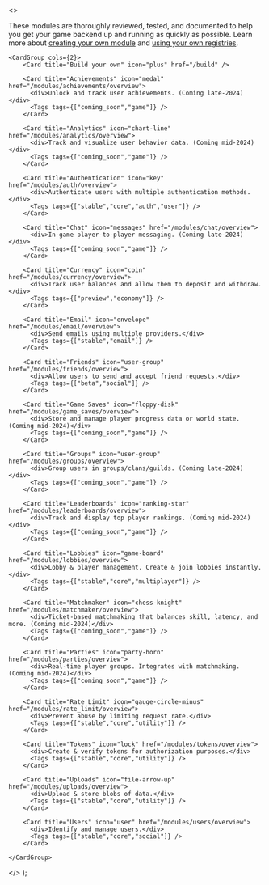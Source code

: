 <>
	<p>These modules are thoroughly reviewed, tested, and documented to help you get your game backend up and running as quickly as possible. Learn more about <a href="/build">creating your own module</a> and <a href="/concepts/registries">using your own registries</a>.</p>

	<CardGroup cols={2}>
		<Card title="Build your own" icon="plus" href="/build" />
		
        <Card title="Achievements" icon="medal" href="/modules/achievements/overview">
          <div>Unlock and track user achievements. (Coming late-2024)</div>
          <Tags tags={["coming_soon","game"]} />
        </Card>
      
        <Card title="Analytics" icon="chart-line" href="/modules/analytics/overview">
          <div>Track and visualize user behavior data. (Coming mid-2024)</div>
          <Tags tags={["coming_soon","game"]} />
        </Card>
      
        <Card title="Authentication" icon="key" href="/modules/auth/overview">
          <div>Authenticate users with multiple authentication methods.</div>
          <Tags tags={["stable","core","auth","user"]} />
        </Card>
      
        <Card title="Chat" icon="messages" href="/modules/chat/overview">
          <div>In-game player-to-player messaging. (Coming late-2024)</div>
          <Tags tags={["coming_soon","game"]} />
        </Card>
      
        <Card title="Currency" icon="coin" href="/modules/currency/overview">
          <div>Track user balances and allow them to deposit and withdraw.</div>
          <Tags tags={["preview","economy"]} />
        </Card>
      
        <Card title="Email" icon="envelope" href="/modules/email/overview">
          <div>Send emails using multiple providers.</div>
          <Tags tags={["stable","email"]} />
        </Card>
      
        <Card title="Friends" icon="user-group" href="/modules/friends/overview">
          <div>Allow users to send and accept friend requests.</div>
          <Tags tags={["beta","social"]} />
        </Card>
      
        <Card title="Game Saves" icon="floppy-disk" href="/modules/game_saves/overview">
          <div>Store and manage player progress data or world state. (Coming mid-2024)</div>
          <Tags tags={["coming_soon","game"]} />
        </Card>
      
        <Card title="Groups" icon="user-group" href="/modules/groups/overview">
          <div>Group users in groups/clans/guilds. (Coming late-2024)</div>
          <Tags tags={["coming_soon","game"]} />
        </Card>
      
        <Card title="Leaderboards" icon="ranking-star" href="/modules/leaderboards/overview">
          <div>Track and display top player rankings. (Coming mid-2024)</div>
          <Tags tags={["coming_soon","game"]} />
        </Card>
      
        <Card title="Lobbies" icon="game-board" href="/modules/lobbies/overview">
          <div>Lobby & player management. Create & join lobbies instantly.</div>
          <Tags tags={["stable","core","multiplayer"]} />
        </Card>
      
        <Card title="Matchmaker" icon="chess-knight" href="/modules/matchmaker/overview">
          <div>Ticket-based matchmaking that balances skill, latency, and more. (Coming mid-2024)</div>
          <Tags tags={["coming_soon","game"]} />
        </Card>
      
        <Card title="Parties" icon="party-horn" href="/modules/parties/overview">
          <div>Real-time player groups. Integrates with matchmaking. (Coming mid-2024)</div>
          <Tags tags={["coming_soon","game"]} />
        </Card>
      
        <Card title="Rate Limit" icon="gauge-circle-minus" href="/modules/rate_limit/overview">
          <div>Prevent abuse by limiting request rate.</div>
          <Tags tags={["stable","core","utility"]} />
        </Card>
      
        <Card title="Tokens" icon="lock" href="/modules/tokens/overview">
          <div>Create & verify tokens for authorization purposes.</div>
          <Tags tags={["stable","core","utility"]} />
        </Card>
      
        <Card title="Uploads" icon="file-arrow-up" href="/modules/uploads/overview">
          <div>Upload & store blobs of data.</div>
          <Tags tags={["stable","core","utility"]} />
        </Card>
      
        <Card title="Users" icon="user" href="/modules/users/overview">
          <div>Identify and manage users.</div>
          <Tags tags={["stable","core","social"]} />
        </Card>
      
	</CardGroup>
</>
);
